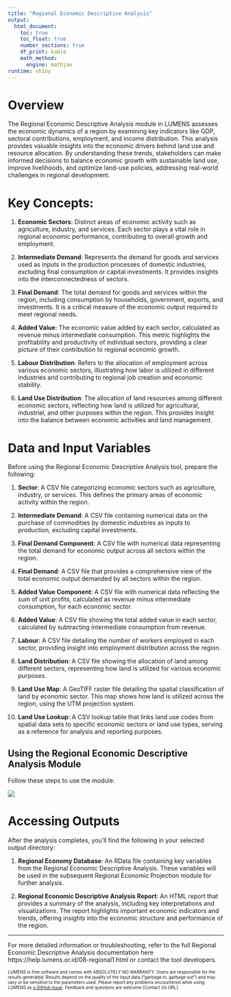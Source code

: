 ```yaml
---
title: "Regional Economic Descriptive Analysis"
output: 
  html_document: 
    toc: true
    toc_float: true
    number_sections: true
    df_print: kable
    math_method:
      engine: mathjax
runtime: shiny
---
```


# Overview

The Regional Economic Descriptive Analysis module in LUMENS assesses the economic dynamics of a region by examining key indicators like GDP, sectoral contributions, employment, and income distribution. This analysis provides valuable insights into the economic drivers behind land use and resource allocation. By understanding these trends, stakeholders can make informed decisions to balance economic growth with sustainable land use, improve livelihoods, and optimize land-use policies, addressing real-world challenges in regional development.

# Key Concepts:

1. **Economic Sectors**: Distinct areas of economic activity such as agriculture, industry, and services. Each sector plays a vital role in regional economic performance, contributing to overall growth and employment.

2. **Intermediate Demand**: Represents the demand for goods and services used as inputs in the production processes of domestic industries, excluding final consumption or capital investments. It provides insights into the interconnectedness of sectors.

3. **Final Demand**: The total demand for goods and services within the region, including consumption by households, government, exports, and investments. It is a critical measure of the economic output required to meet regional needs.

4. **Added Value**: The economic value added by each sector, calculated as revenue minus intermediate consumption. This metric highlights the profitability and productivity of individual sectors, providing a clear picture of their contribution to regional economic growth.

5. **Labour Distribution**: Refers to the allocation of employment across various economic sectors, illustrating how labor is utilized in different industries and contributing to regional job creation and economic stability.

6. **Land Use Distribution**: The allocation of land resources among different economic sectors, reflecting how land is utilized for agricultural, industrial, and other purposes within the region. This provides insight into the balance between economic activities and land management.

# Data and Input Variables

Before using the Regional Economic Descriptive Analysis tool, prepare the following:

1. **Sector**: A CSV file categorizing economic sectors such as agriculture, industry, or services. This defines the primary areas of economic activity within the region.

2. **Intermediate Demand**: A CSV file containing numerical data on the purchase of commodities by domestic industries as inputs to production, excluding capital investments.

3. **Final Demand Component**: A CSV file with numerical data representing the total demand for economic output across all sectors within the region.

4. **Final Demand**: A CSV file that provides a comprehensive view of the total economic output demanded by all sectors within the region.

5. **Added Value Component**: A CSV file with numerical data reflecting the sum of unit profits, calculated as revenue minus intermediate consumption, for each economic sector.

6. **Added Value**: A CSV file showing the total added value in each sector, calculated by subtracting intermediate consumption from revenue.

7. **Labour**: A CSV file detailing the number of workers employed in each sector, providing insight into employment distribution across the region.

8. **Land Distribution**: A CSV file showing the allocation of land among different sectors, representing how land is utilized for various economic purposes.

9. **Land Use Map**: A GeoTIFF raster file detailing the spatial classification of land by economic sector. This map shows how land is utilized across the region, using the UTM projection system.

10. **Land Use Lookup**: A CSV lookup table that links land use codes from spatial data sets to specific economic sectors or land use types, serving as a reference for analysis and reporting purposes.

## Using the Regional Economic Descriptive Analysis Module

Follow these steps to use the module:

![](ta-reg1_quick_user_guide.gif){style="max-width:80%;height=auto;"}

# Accessing Outputs

After the analysis completes, you'll find the following in your selected output directory:

1. **Regional Economy Database**: An RData file containing key variables from the Regional Economic Descriptive Analysis. These variables will be used in the subsequent Regional Economic Projection module for further analysis.

2. **Regional Economic Descriptive Analysis Report**: An HTML report that provides a summary of the analysis, including key interpretations and visualizations. The report highlights important economic indicators and trends, offering insights into the economic structure and performance of the region.

---

For more detailed information or troubleshooting, refer to the full Regional Economic Descriptive Analysis documentation here https://help.lumens.or.id/08-regional1.html or contact the tool developers.

<font size="1">LUMENS is free software and comes with ABSOLUTELY NO WARRANTY. Users are responsible for the results generated. Results depend on the quality of the input data ("garbage in, garbage out") and may vary or be sensitive to the parameters used. Please report any problems encountered while using LUMENS as [a GitHub issue](https://github.com/icraf-indonesia/lumens-shiny/issues). Feedback and questions are welcome [Contact Us URL].</font>
